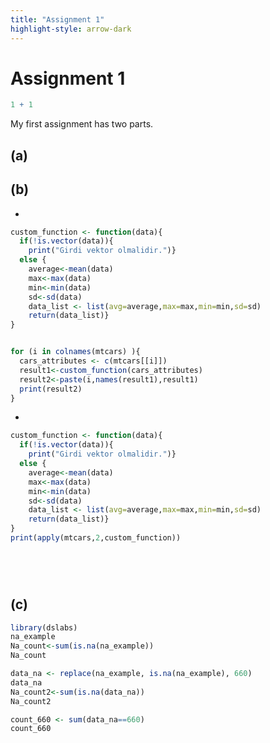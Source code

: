 ```yaml
---
title: "Assignment 1"
highlight-style: arrow-dark
---
```



# Assignment 1

```r
1 + 1
```

My first assignment has two parts.

## (a)

## (b)

-
```r

custom_function <- function(data){
  if(!is.vector(data)){
    print("Girdi vektor olmalidir.")}
  else {
    average<-mean(data)
    max<-max(data)
    min<-min(data)
    sd<-sd(data)
    data_list <- list(avg=average,max=max,min=min,sd=sd)
    return(data_list)}
}


for (i in colnames(mtcars) ){
  cars_attributes <- c(mtcars[[i]])
  result1<-custom_function(cars_attributes)
  result2<-paste(i,names(result1),result1)
  print(result2)
}


```


-
```r
custom_function <- function(data){
  if(!is.vector(data)){
    print("Girdi vektor olmalidir.")}
  else {
    average<-mean(data)
    max<-max(data)
    min<-min(data)
    sd<-sd(data)
    data_list <- list(avg=average,max=max,min=min,sd=sd)
    return(data_list)}
}
print(apply(mtcars,2,custom_function))



  
```

## (c)


```r

library(dslabs)
na_example
Na_count<-sum(is.na(na_example))
Na_count

data_na <- replace(na_example, is.na(na_example), 660)
data_na
Na_count2<-sum(is.na(data_na))
Na_count2

count_660 <- sum(data_na==660)
count_660

```
